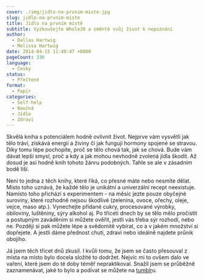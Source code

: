 ```yaml
---
cover: ./img/jidlo-na-prvnim-miste.jpg
slug: jidlo-na-prvnim-miste
title: Jídlo na prvním místě
subtitle: Vyzkoušejte Whole30 a změntě svůj život k nepoznání
author:
  - Dallas Hartwig
  - Melissa Hartwig
date: 2014-04-15 11:49:47 +0800
pageCount: 336
language:
  - Česky
status:
  - Přečtené
format:
  - Papír
categories:
  - Self-help
  - Naučná
  - Jídlo
  - Zdraví
---
```


Skvělá kniha s potenciálem hodně ovlivnit život. Nejprve vám vysvětlí jak tělo tráví, získává energii a živiny či jak fungují hormony spojené se stravou. Díky tomu lépe pochopíte, proč se tělo chová tak, jak se chová. Bude vám dávat lepší smysl, proč a kdy a jak mohou nevhodně zvolená jídla škodit. Až dosud je asi hodně knih tohoto žánru podobných. Tahle se ale v zásadním bodě liší.

Není to jedna z těch knihy, které říká, co přesné máte nebo nesmíte dělat. Místo toho uznává, že každé tělo je unikátní a univerzální recept neexistuje. Namísto toho přichází s experimentem - na měsíc jezte pouze obyčejné suroviny, které rozhodně nejsou škodlivé (zelenina, ovoce, ořechy, oleje, vejce, maso atp.). Vynechejte přidané cukry, procesované výrobky, obiloviny, luštěniny, sýry alkohol aj. Po třiceti dnech by se tělo mělo pročistit a postupným zaváděním si můžete ověřit, jestli vás třeba sýr rozhodí, nebo ne. Později si pak můžete lépe a svědomitě vybírat, co a v jakém množství si dopřejete. A jestli dáme přednost chuti, zdraví nebo ideálně najdete průnik obojího.

Já jsem těch třicet dnů zkusil. I kvůli tomu, že jsem se často přesouval z místa na místo bylo docela složité to dodržet. Nejvíc mi to ovšem dalo ve vaření, které jsem do té doby téměř nepraktikoval. Snažil jsem se průběžně zaznamenávat, jaké to bylo a podívat se můžete na <a href="https://whole30-jenahajek.tumblr.com/post/85051866487/whole30-co-to-vlastn%C4%9B-v%C5%AFbec-je-a-pro%C4%8D-to-d%C4%9Bl%C3%A1m" target="_blank" rel="noreferrer noopener">tumblr</a>u.
